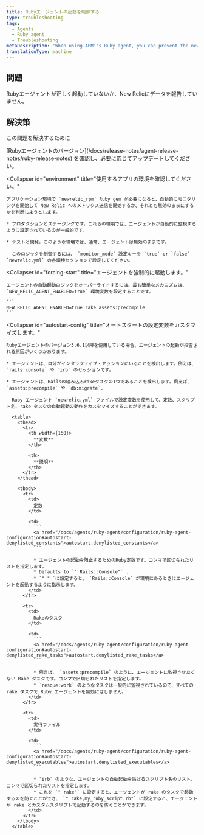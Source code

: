 ```yaml
---
title: Rubyエージェントの起動を制御する
type: troubleshooting
tags:
  - Agents
  - Ruby agent
  - Troubleshooting
metaDescription: 'When using APM''s Ruby agent, you can prevent the newrelic_rpm gem from starting, or force it to start if it is not reporting data.'
translationType: machine
---
```


## 問題

Rubyエージェントが正しく起動していないか、New Relicにデータを報告していません。

## 解決策

この問題を解決するために

<CollapserGroup>
  <Collapser
    id="version-3-6-1-or-later"
    title="お使いのRubyエージェントのバージョンを確認してください。"
  >
    [Rubyエージェントのバージョン](/docs/release-notes/agent-release-notes/ruby-release-notes) を確認し、必要に応じてアップデートしてください。
  </Collapser>

  <Collapser
    id="environment"
    title="使用するアプリの環境を確認してください。"
  >
    アプリケーション環境で `newrelic_rpm` Ruby gem が必要になると、自動的にモニタリングを開始して New Relic へのメトリクス送信を開始するか、それとも無効のままにするかを判断しようとします。

    * プロダクションとステージングです。これらの環境では、エージェントが自動的に監視するように設定されているのが一般的です。

    * テストと開発。このような環境では、通常、エージェントは無効のままです。

      このロジックを制御するには、 `monitor_mode` 設定キーを `true` or `false` `newrelic.yml` の各環境セクションで設定してください。
  </Collapser>

  <Collapser
    id="forcing-start"
    title="エージェントを強制的に起動します。"
  >
    エージェントの自動起動ロジックをオーバーライドするには、最も簡単なメカニズムは、 `NEW_RELIC_AGENT_ENABLED=true` 環境変数を設定することです。

    ```
    NEW_RELIC_AGENT_ENABLED=true rake assets:precompile
    ```
  </Collapser>

  <Collapser
    id="autostart-config"
    title="オートスタートの設定変数をカスタマイズします。"
  >
    Rubyエージェントのバージョン3.6.1以降を使用している場合、エージェントの起動が拒否される原因がいくつかあります。

    * エージェントは、自分がインタラクティブ・セッションにいることを検出します。例えば、 `rails console` や `irb` のセッションです。

    * エージェントは、Railsの組み込みrakeタスクの1つであることを検出します。例えば、 `assets:precompile` や `db:migrate`.

      Ruby エージェント `newrelic.yml` ファイルで設定変数を使用して、定数、スクリプト名、rake タスクの自動起動の動作をカスタマイズすることができます。

      <table>
        <thead>
          <tr>
            <th width={150}>
              **変数**
            </th>

            <th>
              **説明**
            </th>
          </tr>
        </thead>

        <tbody>
          <tr>
            <td>
              定数
            </td>

            <td>
              ```
              <a href="/docs/agents/ruby-agent/configuration/ruby-agent-configuration#autostart-denylisted_constants">autostart.denylisted_constants</a>
              ```

              * エージェントの起動を阻止するためのRuby定数です。コンマで区切られたリストを指定します。
              * Defaults to `" Rails::Console"` .
              * `" " `に設定すると、 `Rails::Console` が環境にあるときにエージェントを起動するように指示します。
            </td>
          </tr>

          <tr>
            <td>
              Rakeのタスク
            </td>

            <td>
              ```
              <a href="/docs/agents/ruby-agent/configuration/ruby-agent-configuration#autostart-denylisted_rake_tasks">autostart.denylisted_rake_tasks</a>
              ```

              * 例えば、 `assets:precompile` のように、エージェントに監視させたくない Rake タスクです。コンマで区切られたリストを指定します。
              * `resque:work` のようなタスクは一般的に監視されているので、すべての rake タスクで Ruby エージェントを無効にはしません。
            </td>
          </tr>

          <tr>
            <td>
              実行ファイル
            </td>

            <td>
              ```
              <a href="/docs/agents/ruby-agent/configuration/ruby-agent-configuration#autostart-denylisted_executables">autostart.denylisted_executables</a>
              ```

              * `irb` のような、エージェントの自動起動を妨げるスクリプト名のリスト。コンマで区切られたリストを指定します。
              * これを `" rake"` に設定すると、エージェントが rake のタスクで起動するのを防ぐことができ、 `" rake,my_ruby_script.rb"` に設定すると、エージェントが rake とカスタムスクリプトで起動するのを防ぐことができます。
            </td>
          </tr>
        </tbody>
      </table>
  </Collapser>
</CollapserGroup>
